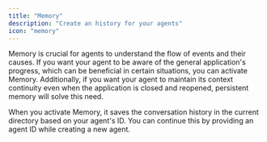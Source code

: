 ```yaml
---
title: "Memory"
description: "Create an history for your agents"
icon: "memory"
---
```


Memory is crucial for agents to understand the flow of events and their causes. If you want your agent to be aware of the general application's progress, which can be beneficial in certain situations, you can activate Memory. Additionally, if you want your agent to maintain its context continuity even when the application is closed and reopened, persistent memory will solve this need.

When you activate Memory, it saves the conversation history in the current directory based on your agent's ID. You can continue this by providing an agent ID while creating a new agent.